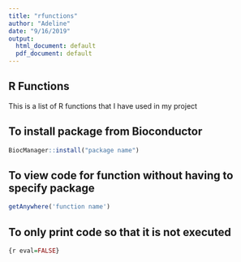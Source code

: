 ```yaml
---
title: "rfunctions"
author: "Adeline"
date: "9/16/2019"
output:
  html_document: default
  pdf_document: default
---
```


## R Functions

This is a list of R functions that I have used in my project

## To install package from Bioconductor
```r
BiocManager::install("package name")
```

## To view code for function without having to specify package
```r
getAnywhere('function name')
```

## To only print code so that it is not executed
```r
{r eval=FALSE}
```

